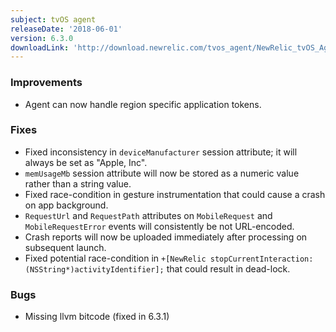 ```yaml
---
subject: tvOS agent
releaseDate: '2018-06-01'
version: 6.3.0
downloadLink: 'http://download.newrelic.com/tvos_agent/NewRelic_tvOS_Agent_6.3.0.zip'
---
```


### Improvements

* Agent can now handle region specific application tokens.

### Fixes

* Fixed inconsistency in `deviceManufacturer` session attribute; it will always be set as "Apple, Inc".
* `memUsageMb` session attribute will now be stored as a numeric value rather than a string value.
* Fixed race-condition in gesture instrumentation that could cause a crash on app background.
* `RequestUrl` and `RequestPath` attributes on `MobileRequest` and `MobileRequestError` events will consistently be not URL-encoded.
* Crash reports will now be uploaded immediately after processing on subsequent launch.
* Fixed potential race-condition in `+[NewRelic stopCurrentInteraction:(NSString*)activityIdentifier];` that could result in dead-lock.

### Bugs

* Missing llvm bitcode (fixed in 6.3.1)
